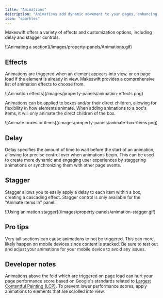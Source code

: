 ```yaml
---
title: "Animations"
description: "Animations add dynamic movement to your pages, enhancing the user experience. You can apply animations to a container (e.g., a box or section) and its direct child elements"
icon: "sparkles"
---
```


Makeswift offers a variety of effects and customization options, including delay and stagger controls.

<Frame>![Animating a section](/images/property-panels/Animations.gif)</Frame>

## Effects

Animations are triggered when an element appears into view, or on page load if the element is already in view. Makeswift provides a comprehensive list of animation effects to choose from.

<Frame>
  ![Animation effects](/images/property-panels/animation-effects.png)
</Frame>

Animations can be applied to boxes and/or their direct children, allowing for flexibility in how elements animate. When adding animations to a box's items, it will only animate the direct children of the box.

<Frame>
  ![Animate boxes or items](/images/property-panels/animate-box-items.png)
</Frame>

## Delay

Delay specifies the amount of time to wait before the start of an animation, allowing for precise control over when animations begin. This can be used to create more dynamic and engaging user experiences by staggering animations or synchronizing them with other page events.

## Stagger

Stagger allows you to easily apply a delay to each item within a box, creating a cascading effect. Stagger control is only available for the "Animate Items In" panel.

<Frame>
  ![Using animation stagger](/images/property-panels/animation-stagger.gif)
</Frame>

## Pro tips

Very tall sections can cause animations to not be triggered. This can more likely happen on mobile devices since content is stacked. Be sure to test out and adjust your animations for your mobile device to avoid any
issues.

## Developer notes

Animations above the fold which are triggered on page load can hurt your page performance score based on Google's standards related to [Largest Contentful Painting (LCP)](https://web.dev/articles/lcp). To prevent lower performance scores, apply animations to elements that are scrolled into view.
